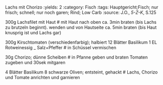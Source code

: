 Lachs mit Chorizo
:yields: 2
:category: Fisch
:tags: Hauptgericht;Fisch; nur frisch; schnell; nur noch garen; Rind; Low Carb
:source: J.O., _5-Z-K_, S.125

300g Lachsfilet mit Haut
# mit Haut nach oben ca. 3min braten (bis Lachs zu brutzeln beginnt).
  wenden und von Hautseite ca. 5min braten (bis Haut knusprig ist und Lachs gar)

300g Kirschtomaten (verschiedenfarbig); halbiert
12 Blätter Basilikum
1 EL Rotweinessig
_ Salz+Pfeffer
# in Schüssel vermischen

30g Chorizo; dünne Scheiben
# in Pfanne geben und braten
  Tomaten zugeben und 30sek mitgaren

4 Blätter Basilikum
8 schwarze Oliven; entsteint, gehackt
# Lachs, Chorizo und Tomate anrichten und garnieren

  
    



